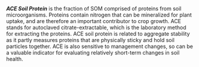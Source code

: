 ***ACE Soil Protein*** is the fraction of SOM comprised of proteins from soil
microorganisms. Proteins contain nitrogen that can be mineralized for plant
uptake, and are therefore an important contributor to crop growth. ACE stands
for autoclaved citrate-extractable, which is the laboratory method for
extracting the proteins. ACE soil protein is related to aggregate stability as
it partly measures proteins that are physically sticky and hold soil particles
together. ACE is also sensitive to management changes, so can be a valuable
indicator for evaluating relatively short-term changes in soil health.